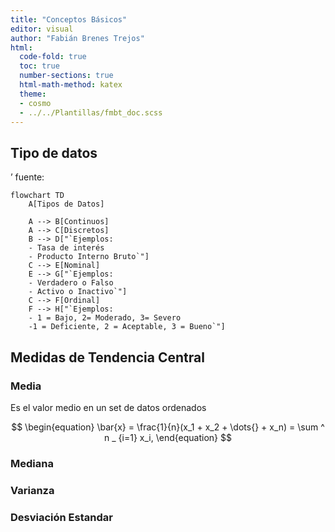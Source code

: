 ```yaml
---
title: "Conceptos Básicos"
editor: visual
author: "Fabián Brenes Trejos"
html:
  code-fold: true
  toc: true
  number-sections: true
  html-math-method: katex
  theme:
  - cosmo
  - ../../Plantillas/fmbt_doc.scss
---
```


## Tipo de datos

' fuente: 
```mermaid
 
flowchart TD
    A[Tipos de Datos] 

    A --> B[Continuos]
    A --> C[Discretos]
    B --> D["`Ejemplos:
    - Tasa de interés
    - Producto Interno Bruto`"]
    C --> E[Nominal]
    E --> G["`Ejemplos:
    - Verdadero o Falso
    - Activo o Inactivo`"]
    C --> F[Ordinal]
    F --> H["`Ejemplos:
    - 1 = Bajo, 2= Moderado, 3= Severo
    -1 = Deficiente, 2 = Aceptable, 3 = Bueno`"]

```

## Medidas de Tendencia Central

### Media

Es el valor medio en un set de datos ordenados

$$
\begin{equation}
    \bar{x} = \frac{1}{n}(x_1 + x_2 + \dots{} +  x_n) = \sum ^ n _ {i=1}  x_i,
    \end{equation}
$$

### Mediana

### Varianza

### Desviación Estandar
